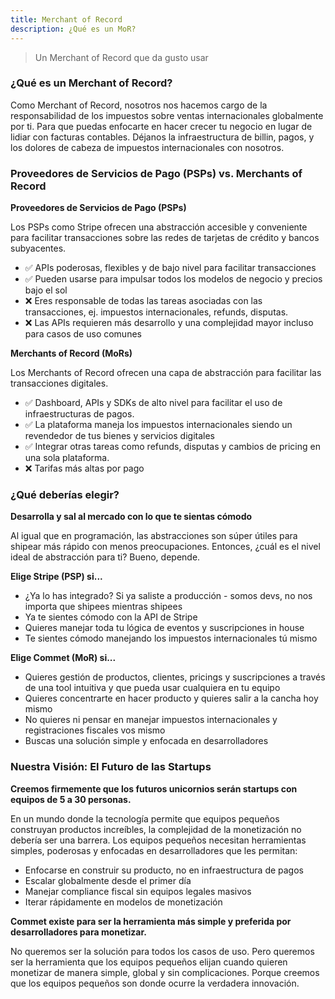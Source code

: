 ```yaml
---
title: Merchant of Record
description: ¿Qué es un MoR?
---
```


> Un Merchant of Record que da gusto usar

### ¿Qué es un Merchant of Record?

Como Merchant of Record, nosotros nos hacemos cargo de la responsabilidad de los impuestos sobre ventas internacionales globalmente por ti.
Para que puedas enfocarte en hacer crecer tu negocio en lugar de lidiar con facturas contables. Déjanos la infraestructura de billin, pagos, y los dolores de cabeza de impuestos internacionales con nosotros.

### Proveedores de Servicios de Pago (PSPs) vs. Merchants of Record

**Proveedores de Servicios de Pago (PSPs)**

Los PSPs como Stripe ofrecen una abstracción accesible y conveniente para facilitar transacciones sobre las redes de tarjetas de crédito y bancos subyacentes.

* ✅ APIs poderosas, flexibles y de bajo nivel para facilitar transacciones
* ✅ Pueden usarse para impulsar todos los modelos de negocio y precios bajo el sol
* ❌ Eres responsable de todas las tareas asociadas con las transacciones, ej. impuestos internacionales, refunds, disputas.
* ❌ Las APIs requieren más desarrollo y una complejidad mayor incluso para casos de uso comunes

**Merchants of Record (MoRs)**

Los Merchants of Record ofrecen una capa de abstracción para facilitar las transacciones digitales.

* ✅ Dashboard, APIs y SDKs de alto nivel para facilitar el uso de infraestructuras de pagos.
* ✅ La plataforma maneja los impuestos internacionales siendo un revendedor de tus bienes y servicios digitales
* ✅ Integrar otras tareas como refunds, disputas y cambios de pricing en una sola plataforma.
* ❌ Tarifas más altas por pago

### ¿Qué deberías elegir?

**Desarrolla y sal al mercado con lo que te sientas cómodo**

Al igual que en programación, las abstracciones son súper útiles para shipear más rápido con menos preocupaciones. Entonces, ¿cuál es el nivel ideal de abstracción para ti? Bueno, depende.

**Elige Stripe (PSP) si...**

* ¿Ya lo has integrado? Si ya saliste a producción - somos devs, no nos importa que shipees mientras shipees
* Ya te sientes cómodo con la API de Stripe
* Quieres manejar toda tu lógica de eventos y suscripciones in house
* Te sientes cómodo manejando los impuestos internacionales tú mismo

**Elige Commet (MoR) si...**

* Quieres gestión de productos, clientes, pricings y suscripciones a través de una tool intuitiva y que pueda usar cualquiera en tu equipo
* Quieres concentrarte en hacer producto y quieres salir a la cancha hoy mismo
* No quieres ni pensar en manejar impuestos internacionales y registraciones fiscales vos mismo
* Buscas una solución simple y enfocada en desarrolladores


### Nuestra Visión: El Futuro de las Startups

**Creemos firmemente que los futuros unicornios serán startups con equipos de 5 a 30 personas.**

En un mundo donde la tecnología permite que equipos pequeños construyan productos increíbles, la complejidad de la monetización no debería ser una barrera. Los equipos pequeños necesitan herramientas simples, poderosas y enfocadas en desarrolladores que les permitan:

* Enfocarse en construir su producto, no en infraestructura de pagos
* Escalar globalmente desde el primer día
* Manejar compliance fiscal sin equipos legales masivos
* Iterar rápidamente en modelos de monetización

**Commet existe para ser la herramienta más simple y preferida por desarrolladores para monetizar.**

No queremos ser la solución para todos los casos de uso. Pero queremos ser la herramienta que los equipos pequeños elijan cuando quieren monetizar de manera simple, global y sin complicaciones. Porque creemos que los equipos pequeños son donde ocurre la verdadera innovación.
